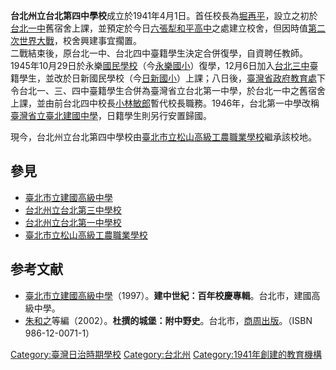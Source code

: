 '''台北州立台北第四中學校'''成立於1941年4月1日。首任校長為[[堀再平|堀再平]]，設立之初於[[台北一中|台北一中]]舊宿舍上課，並預定於今日[[六張犁_(臺北市)|六張犁]][[和平高中|和平高中]]之處建立校舍，但因時值[[第二次世界大戰|第二次世界大戰]]，校舍興建事宜擱置。<br />

二戰結束後，原台北一中、台北四中臺籍學生決定合併復學，自資聘任教師。1945年10月29日於永樂[[國民學校|國民學校]]（今[[永樂國小|永樂國小]]）復學，12月6日加入[[台北三中|台北三中]]臺籍學生，並改於日新國民學校（今[[日新國小|日新國小]]）上課；八日後，[[臺灣省政府教育處|臺灣省政府教育處]]下令台北一、三、四中臺籍學生合併為臺灣省立台北第一中學，於台北一中之舊宿舍上課，並由前台北四中校長[[小林敏郎|小林敏郎]]暫代校長職務。1946年，台北第一中學改稱[[臺北市立建國高級中學|臺灣省立臺北建國中學]]，日籍學生則另行安置歸國。

現今，台北州立台北第四中學校由[[臺北市立松山高級工農職業學校|臺北市立松山高級工農職業學校]]繼承該校地。

==參見==
* [[臺北市立建國高級中學|臺北市立建國高級中學]]
* [[台北州立台北第三中學校|台北州立台北第三中學校]]
* [[台北州立台北第一中學校|台北州立台北第一中學校]]
* [[臺北市立松山高級工農職業學校|臺北市立松山高級工農職業學校]]

==参考文献==
{{refbegin}}
*[[臺北市立建國高級中學|臺北市立建國高級中學]]（1997）。'''建中世紀：百年校慶專輯'''。台北市，建國高級中學。
*[[朱和之|朱和之]]等編（2002）。'''杜撰的城堡：附中野史'''。台北市，[[商周出版|商周出版]]。（ISBN 986-12-0071-1）
{{refend}}

{{臺灣日治時期舊制中學校}}

[[Category:臺灣日治時期學校|Category:臺灣日治時期學校]]
[[Category:台北州|Category:台北州]]
[[Category:1941年創建的教育機構|Category:1941年創建的教育機構]]